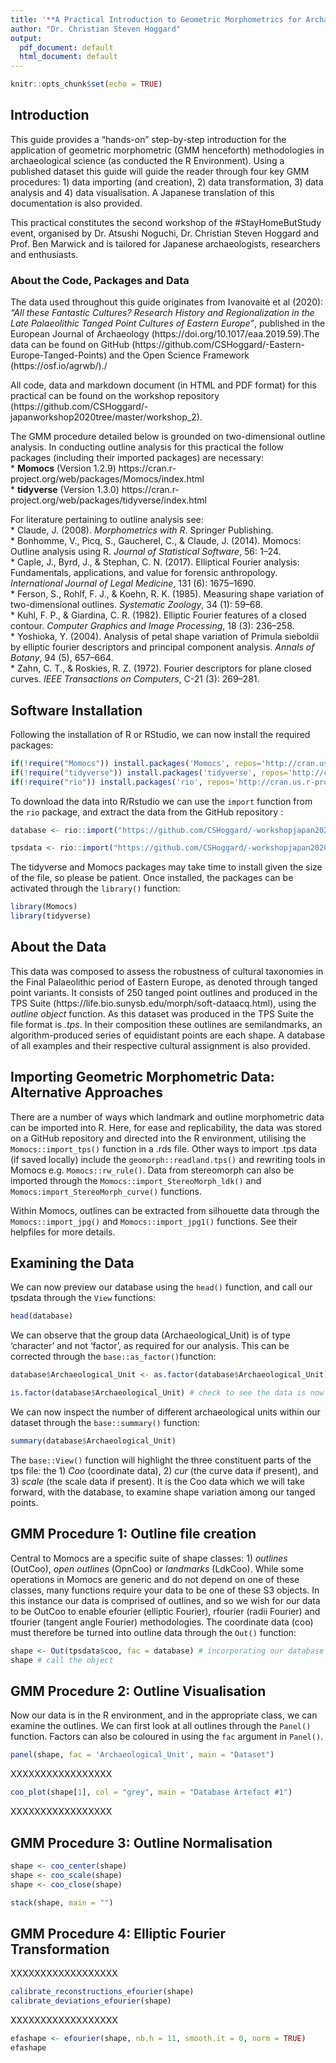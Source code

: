 ```yaml
---
title: '**A Practical Introduction to Geometric Morphometrics for Archaeological Science**'
author: "Dr. Christian Steven Hoggard"
output:
  pdf_document: default
  html_document: default
---
```


```r
knitr::opts_chunk$set(echo = TRUE)
```

## **Introduction**

This guide provides a "hands-on" step-by-step introduction for the application of geometric morphometric (GMM henceforth) methodologies in archaeological science (as conducted the R Environment). Using a published dataset this guide will guide the reader through four key GMM procedures: 1) data importing (and creation), 2) data transformation, 3) data analysis and 4) data visualisation. A Japanese translation of this documentation is also provided.  

This practical constitutes the second workshop of the #StayHomeButStudy event, organised by Dr. Atsushi Noguchi, Dr. Christian Steven Hoggard and Prof. Ben Marwick and is tailored for Japanese archaeologists, researchers and enthusiasts.  

### **About the Code, Packages and Data**

The data used throughout this guide originates from Ivanovaitė et al (2020): *"All these Fantastic Cultures? Research History and Regionalization in the Late Palaeolithic Tanged Point Cultures of Eastern Europe"*, published in the European Journal of Archaeology (https://doi.org/10.1017/eaa.2019.59).The data can be found on GitHub (https://github.com/CSHoggard/-Eastern-Europe-Tanged-Points) and the Open Science Framework (https://osf.io/agrwb/)./

All code, data and markdown document (in HTML and PDF format) for this practical can be found on the workshop repository (https://github.com/CSHoggard/-japanworkshop2020tree/master/workshop_2).

The GMM procedure detailed below is grounded on two-dimensional outline analysis. In conducting outline analysis for this practical the follow packages (including their imported packages) are necessary:  
* **Momocs** (Version 1.2.9) https://cran.r-project.org/web/packages/Momocs/index.html   
* **tidyverse** (Version 1.3.0) https://cran.r-project.org/web/packages/tidyverse/index.html 

For literature pertaining to outline analysis see:\
* Claude, J. (2008). *Morphometrics with R*. Springer Publishing.\
* Bonhomme, V., Picq, S., Gaucherel, C., & Claude, J. (2014). Momocs: Outline analysis using R. *Journal of Statistical Software*, 56: 1–24.\
* Caple, J., Byrd, J., & Stephan, C. N. (2017). Elliptical Fourier analysis: Fundamentals, applications, and value for forensic anthropology. *International Journal of Legal Medicine*, 131 (6): 1675–1690.\
* Ferson, S., Rohlf, F. J., & Koehn, R. K. (1985). Measuring shape variation of two-dimensional outlines. *Systematic Zoology*, 34 (1): 59–68.\
* Kuhl, F. P., & Giardina, C. R. (1982). Elliptic Fourier features of a closed contour. *Computer Graphics and Image Processing*, 18 (3): 236–258.\
* Yoshioka, Y. (2004). Analysis of petal shape variation of Primula sieboldii by elliptic fourier descriptors and principal component analysis. *Annals of Botany*, 94 (5), 657–664.\
* Zahn, C. T., & Roskies, R. Z. (1972). Fourier descriptors for plane closed curves. *IEEE Transactions on Computers*, C-21 (3): 269–281.

## **Software Installation**

Following the installation of R or RStudio, we can now install the required packages:  
```r
if(!require("Momocs")) install.packages('Momocs', repos='http://cran.us.r-project.org')  
if(!require("tidyverse")) install.packages('tidyverse', repos='http://cran.us.r-project.org')
if(!require("rio")) install.packages('rio', repos='http://cran.us.r-project.org')
```

To download the data into R/Rstudio we can use the `import` function from the `rio` package, and extract the data from the GitHub repository : 

```r
database <- rio::import("https://github.com/CSHoggard/-workshopjapan2020/raw/master/workshop_2/database.rds") # read in from GitHub

tpsdata <- rio::import("https://github.com/CSHoggard/-workshopjapan2020/raw/master/workshop_2/tpslines.rds") # read in from GitHub
```


The tidyverse and Momocs packages may take time to install given the size of the file, so please be patient. Once installed, the packages can be activated through the `library()` function:  

```r
library(Momocs)  
library(tidyverse)
```

## **About the Data**  

This data was composed to assess the robustness of cultural taxonomies in the Final Palaeolithic period of Eastern Europe, as denoted through tanged point variants. It consists of 250 tanged point outlines and produced in the TPS Suite (https://life.bio.sunysb.edu/morph/soft-dataacq.html), using the *outline object* function. As this dataset was produced in the TPS Suite the file format is *.tps*. In their composition these outlines are semilandmarks, an algorithm-produced series of equidistant points are each shape. A database of all examples and their respective cultural assignment is also provided.

## **Importing Geometric Morphometric Data: Alternative Approaches**  

There are a number of ways which landmark and outline morphometric data can be imported into R. Here, for ease and replicability, the data was stored on a GitHub repository and directed into the R environment, utilising the `Momocs::import_tps()` function in a .rds file. Other ways to import .tps data (if saved locally) include the `geomorph::readland.tps()` and rewriting tools in Momocs e.g. `Momocs::rw_rule()`. Data from stereomorph can also be imported through the `Momocs::import_StereoMorph_ldk()` and `Momocs:import_StereoMorph_curve()` functions.

Within Momocs, outlines can be extracted from silhouette data through the `Momocs::import_jpg()` and `Momocs::import_jpg1()` functions. See their helpfiles for more details. 


## **Examining the Data**

We can now preview our database using the `head()` function, and call our tpsdata through the `View` functions:

```r
head(database)
```
  
We can observe that the group data (Archaeological_Unit) is of type 'character' and not 'factor', as required for our analysis. This can be corrected through the `base::as_factor()`function:  

```r
database$Archaeological_Unit <- as.factor(database$Archaeological_Unit)

is.factor(database$Archaeological_Unit) # check to see the data is now of type 'character'
```
  
We can now inspect the number of different archaeological units within our dataset through the `base::summary()` function:  

```r
summary(database$Archaeological_Unit)
```

The `base::View()` function will highlight the three constituent parts of the tps file: the 1) *Coo* (coordinate data), 2) *cur* (the curve data if present), and 3) *scale* (the scale data if present). It is the Coo data which we will take forward, with the database, to examine shape variation among our tanged points.  

## **GMM Procedure 1: Outline file creation**

Central to Momocs are a specific suite of shape classes: 1) *outlines* (OutCoo), *open outlines* (OpnCoo) or *landmarks* (LdkCoo). While some operations in Momocs are generic and do not depend on one of these classes, many functions require your data to be one of these S3 objects. In this instance our data is comprised of outlines, and so we wish for our data to be OutCoo to enable efourier (elliptic Fourier), rfourier (radii Fourier) and tfourier (tangent angle Fourier) methodologies. The coordinate data (coo) must therefore be turned into outline data through the `Out()` function:  

```r
shape <- Out(tpsdata$coo, fac = database) # incorporating our database as our factors
shape # call the object
```
  
  
## **GMM Procedure 2: Outline Visualisation**

Now our data is in the R environment, and in the appropriate class, we can examine the outlines. We can first look at all outlines through the `Panel()` function. Factors can also be coloured in using the `fac` argument in `Panel()`.

```r
panel(shape, fac = 'Archaeological_Unit', main = "Dataset")
```
  
XXXXXXXXXXXXXXXXX

```r
coo_plot(shape[1], col = "grey", main = "Database Artefact #1") 
```
  
XXXXXXXXXXXXXXXXX

## **GMM Procedure 3: Outline Normalisation**

```r
shape <- coo_center(shape)
shape <- coo_scale(shape)
shape <- coo_close(shape)

stack(shape, main = "")
```
  
## **GMM Procedure 4: Elliptic Fourier Transformation**

XXXXXXXXXXXXXXXXXX  

```r
calibrate_reconstructions_efourier(shape)
calibrate_deviations_efourier(shape)
```

XXXXXXXXXXXXXXXXXX  

```r
efashape <- efourier(shape, nb.h = 11, smooth.it = 0, norm = TRUE)
efashape
```